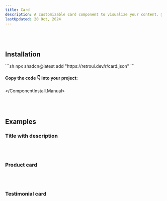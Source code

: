 ```yaml
---
title: Card
description: A customizable card component to visualize your content. 📝
lastUpdated: 20 Oct, 2024
---
```


<ComponentShowcase name="card-style-default" />
<br />
<br />

## Installation

<ComponentInstall>
  <ComponentInstall.Cli>
    ```sh
npx shadcn@latest add "https://retroui.dev/r/card.json"
    ```
  </ComponentInstall.Cli>
  <ComponentInstall.Manual>

#### Copy the code 👇 into your project:

<ComponentSource name="card" />

  </ComponentInstall.Manual>
</ComponentInstall>

<br />
<br />

## Examples

### Title with description

<ComponentShowcase name="card-style-default" />
<br />
<br />

### Product card

<ComponentShowcase name="card-style-commerce" />
<br />
<br />

### Testimonial card

<ComponentShowcase name="card-style-testimonial" />
